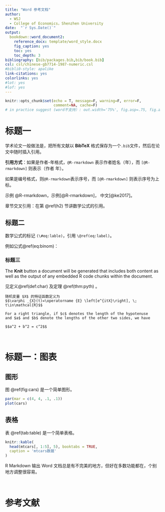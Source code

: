 ```yaml
---
title: "Word 参考文档"
author:
  - WSJ
  - College of Economics，Shenzhen University
date:  "`r Sys.Date()`"
output:
  bookdown::word_document2: 
    reference_docx: template/word_style.docx
    fig_caption: yes
    toc: yes
    toc_depth: 3
bibliography: [bib/packages.bib,bib/book.bib]
csl: csl/chinese-gb7714-1987-numeric.csl
#bibli0-style: apalike
link-citations: yes
colorlinks: yes
#lot: yes
#lof: yes
---
```


```r
knitr::opts_chunk$set(echo = T, message=F, warning=F, error=F,
                      comment=NA, cache=F)
# in practice suggest (word不支持）: out.width='75%', fig.asp=.75, fig.align='center'
```

# 标题一

学术论文一般做法是，把所有文献以 **BibTeX** 格式保存为一个`.bib`文件，然后在论文中随时插入引用。

**引用方式**：如果是作者-年格式，`@R-rmarkdown` 表示作者姓名（年），而 `[@R-rmarkdown]` 则表示（作者 年）。

如果是编号格式，则`@R-rmarkdown`表示序号，而 `[@R-rmarkdown]` 则表示序号为上标。

示例 @R-rmarkdown，示例[@R-rmarkdown]， 中文[@ke2017]。

章节交叉引用：在第 \@ref(h2) 节讲数学公式的引用。 

## 标题二 {#h2}

数学公式的标记 `(\#eq:lable)`，引用 `\@ref(eq:label)`。

例如公式\@ref(eq:binom)：

\begin{equation}
f\left(k\right)=\binom{n}{k}p^k\left(1-p\right)^{n-k} (\#eq:binom)
\end{equation}

### 标题三

The **Knit** button a document will be generated that includes both content as well as the output of any embedded R code chunks within the document. 

见定义\@ref(def:char) 及定理 \@ref(thm:pyth) 。

```definition
随机变量 $X$ 的特征函数定义为
$$\varphi _{X}(t)=\operatorname {E} \left[e^{itX}\right], \; t\in\mathcal{R}$$
```

```theorem
For a right triangle, if $c$ denotes the length of the hypotenuse
and $a$ and $b$ denote the lengths of the other two sides, we have

$$a^2 + b^2 = c^2$$
```
<br>

# 标题一：图表

## 图形

图 \@ref(fig:cars) 是一个简单图形。

```r
par(mar = c(4, 4, .1, .1))
plot(cars)
```

## 表格

表 \@ref(tab:table) 是一个简单表格。

```r
knitr::kable(
  head(mtcars[, 1:5], 5), booktabs = TRUE,
  caption = 'mtcars数据'
)
```

R Markdown 输出 Word 文档总是有不完美的地方，但好在多数功能都在，个别地方调整很容易。

<br>

# 参考文献 {-}

